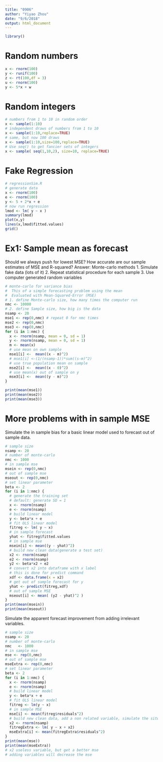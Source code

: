 ```yaml
---
title: "0906"
author: "Yiyao Zhou"
date: "9/6/2018"
output: html_document
---
```

```r
library()
```
# Random numbers
```r
x <- rnorm(100)
y <- runif(100)
z <- rt(100,df = 3)
u <- rnorm(100)
y <- 5*x + w
```

# Random integers
```r
# numbers from 1 to 10 in random order
x <- sample(1:10)
# independent draws of numbers from 1 to 10
x <- sample(1:10,replace=TRUE)
# same, but now 100 draws
x <- sample(1:10,size=100,replace=TRUE)
# Use seq() to get fancier sets of integers
x <- sample( seq(1,10,2), size=10, replace=TRUE)
```

# Fake Regression
```r
# regressionSim.R
# generate data
x <- rnorm(100)
e <- rnorm(100)
y <- 5 + 2*x + e
# now run regression
lmod <- lm( y ~ x )
summary(lmod)
plot(x,y)
lines(x,lmod$fitted.values)
grid()

```
# Ex1: Sample mean as forecast
Should we always push for lowest MSE?
How accurate are our sample estimates of MSE and R-squared?
Answer: Monte-carlo methods
1. Simulate fake data (lots of it)
2. Repeat statistical procedure for each sample
3. Use computer generated random variables
```r
# monte-carlo for variance bias
#  This of a simple forecasting problem using the mean
#  Evaluated with Mean-Squared-Error (MSE)
# 1. define Monte-carlo size, how many times the computer run
nmc <- 10000
# 2. define Sample size, how big is the data
nsamp <- 20
mse1 <- rep(0,nmc) # repeat 0 for nmc times
mse2 <- rep(0,nmc)
mse3 <- rep(0,nmc)
for (i in 1:nmc) {
  x <- rnorm(nsamp, mean = 0, sd = 1)
  y <- rnorm(nsamp, mean = 0, sd = 1)
  m <- mean(x)
  # use mean on own sample
  mse1[i] <-  mean((x - m)^2)
  # mse1[i] <-(1/(nsamp-1))*sum((s-m)^2)
  # use true population mean on sample
  mse2[i] <-  mean((x - 0)^2)
  # use mean(x) out of sample on y
  mse3[i] <-  mean((y - m)^2)
}

print(mean(mse1))
print(mean(mse2))
print(mean(mse3))


```
# More problems with in sample MSE
Simulate the in sample bias for a basic linear model used to forecast out of sample data.
```r
# sample size
nsamp <- 20
# number of monte-carlo
nmc <- 1000
# in sample mse
msein <- rep(0,nmc)
# out of sample mse
mseout <- rep(0,nmc)
# set linear parameter
beta <- 2
for (i in 1:nmc) {
  # generate the training set
  # default: generate SD = 1
  x <- rnorm(nsamp)
  e <- rnorm(nsamp)
  # build linear model
  y <- beta*x + e
  # fit OLS linear model
  fitreg <- lm( y ~ x)
  # in sample forecast
  yhat <- fitreg$fitted.values
  # in sample mse
  msein[i] <- mean((y - yhat)^2)
  # build new clean data(generate a test set)
  x2 <- rnorm(nsamp)
  e2 <- rnorm(nsamp)
  y2 <- beta*x2 + e2
  # convert x2 into dataframe with x label
  # this is done for predict command
  xdf <- data.frame(x = x2)
  # get out of sample forecast for y
  yhat <- predict(fitreg,xdf)
  # out of sample MSE
  mseout[i] <- mean( (y2 - yhat)^2 )
}
print(mean(msein))
print(mean(mseout))
```

Simulate the apparent forecast improvement from adding irrelevant variables.
```r
# sample size
nsamp <- 20
# number of monte-carlo
nmc   <- 1000
# in sample mse
mse <- rep(0,nmc)
# out of sample mse
mseExtra <- rep(0,nmc)
# set linear parameter
beta <- 2
for (i in 1:nmc) {
  x <- rnorm(nsamp)
  e <- rnorm(nsamp)
  # build linear model
  y <- beta*x + e
  # fit OLS linear model
  fitreg <- lm(y ~ x)
  # in sample MSE
  mse[i] <- mean(fitreg$residuals^2)
  # build new clean data, add a non related variable, simulate the situation we include nonrelevant variable when do regression.
  x2 <- rnorm(nsamp)
  fitregExtra <- lm( y ~ x + x2)
  mseExtra[i] <- mean(fitregExtra$residuals^2)
}
print(mean(mse))
print(mean(mseExtra))
# x2 useless variable, but get a better mse
# adding variables will decrease the mse
```